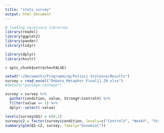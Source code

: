 ```yaml
---
title: "stats_survey"
output: html_document
---
```

```r

# loading necessary libraries
library(readxl)
library(ggplot2)
library(pander)
library(tidyr)

library(dplyr)
library(knitr)
```
`r opts_chunk$set(echo=FALSE)`

```r
setwd("~/Documents/Programming/Polisci-Violence/Results")
survey = read_excel("Debate_Metaphor_Final11.29.xlsx")
#detach("package:reshape")

survey = survey %>%
  gather(condition, value, StrongV:ControlV) %>%
  filter(value == 1) %>%
  dplyr::select(-value)
```
```r
levels(survey$Q1) = c(0,1)
survey$c2 = factor(survey$condition, levels=c("ControlV", "WeakV", "StrongV"))
summary(glm(Q1~c2, survey, family="binomial"))
```